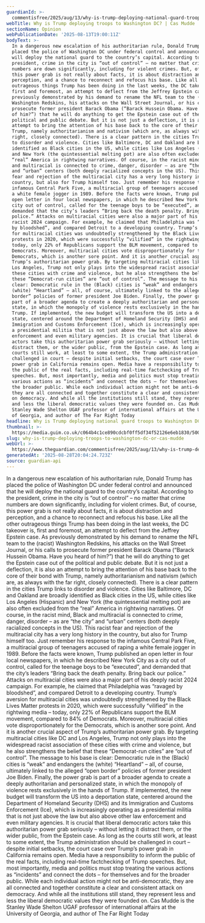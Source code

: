 ```yaml
---
guardianId: >-
  commentisfree/2025/aug/13/why-is-trump-deploying-national-guard-troops-to-washington-dc
webTitle: Why is Trump deploying troops to Washington DC? | Cas Mudde
sectionName: Opinion
webPublicationDate: '2025-08-13T19:00:11Z'
bodyText: >-
  In a dangerous new escalation of his authoritarian rule, Donald Trump has
  placed the police of Washington DC under federal control and announced that he
  will deploy the national guard to the country’s capital. According to the
  president, crime in the city is “out of control” – no matter that crime
  numbers are down significantly, including for violent crimes. But, of course,
  this power grab is not really about facts, it is about distraction and
  perception, and a chance to reconnect and refocus his base. Like all the other
  outrageous things Trump has been doing in the last weeks, the DC takeover is,
  first and foremost, an attempt to deflect from the Jeffrey Epstein case. As
  previously demonstrated by his demand to rename the NFL team to the (racist)
  Washington Redskins, his attacks on the Wall Street Journal, or his calls to
  prosecute former president Barack Obama (“Barack Hussein Obama. Have you heard
  of him?”) that he will do anything to get the Epstein case out of the
  political and public debate. But it is not just a deflection, it is also an
  attempt to bring the attention of his base back to the core of their bond with
  Trump, namely authoritarianism and nativism (which are, as always with the far
  right, closely connected). There is a clear pattern in the cities Trump links
  to disorder and violence. Cities like Baltimore, DC and Oakland are broadly
  identified as Black cities in the US, while cities like Los Angeles (Hispanic)
  and New York (the quintessential melting pot) are also often excluded from the
  “real” America in rightwing narratives. Of course, in the racist mind, Black
  and multiracial is connected to crime, danger, disorder – as are “the city”
  and “urban” centers (both deeply racialized concepts in the US). This racist
  fear and rejection of the multiracial city has a very long history in the
  country, but also for Trump himself too. Just remember his response to the
  infamous Central Park Five, a multiracial group of teenagers accused of raping
  a white female jogger in 1989. Before the facts were known, Trump published an
  open letter in four local newspapers, in which he described New York City as a
  city out of control, called for the teenage boys to be “executed”, and
  demanded that the city’s leaders “Bring back the death penalty. Bring back our
  police.” Attacks on multiracial cities were also a major part of his deeply
  racist 2024 campaign. For example, he claimed that Philadelphia was “ravaged
  by bloodshed”, and compared Detroit to a developing country. Trump’s aversion
  for multiracial cities was undoubtedly strengthened by the Black Lives Matter
  protests in 2020, which were successfully “vilified” in the rightwing media –
  today, only 22% of Republicans support the BLM movement, compared to 84% of
  Democrats. Moreover, multiracial cities vote disproportionately for the
  Democrats, which is another sore point. And it is another crucial aspect of
  Trump’s authoritarian power grab. By targeting multiracial cities like DC and
  Los Angeles, Trump not only plays into the widespread racist association of
  these cities with crime and violence, but he also strengthens the belief that
  these “Democrat-run cities” are “out of control”. The message to his base is
  clear: Democratic rule in the (Black) cities is “weak” and endangers the
  (white) “Heartland” – all, of course, ultimately linked to the alleged “open
  border” policies of former president Joe Biden. Finally, the power grab is
  part of a broader agenda to create a deeply authoritarian and personalized
  state, in which the monopoly of violence rests exclusively in the hands of
  Trump. If implemented, the new budget will transform the US into a deportation
  state, centered around the Department of Homeland Security (DHS) and its
  Immigration and Customs Enforcement (Ice), which is increasingly operating as
  a presidential militia that is not just above the law but also above other law
  enforcement and even military agencies. It is crucial that liberal democratic
  actors take this authoritarian power grab seriously – without letting it
  distract them, or the wider public, from the Epstein case. As long as the
  courts still work, at least to some extent, the Trump administration should be
  challenged in court – despite initial setbacks, the court case over Trump’s
  power grab in California remains open. Media have a responsibility to inform
  the public of the real facts, including real-time factchecking of Trump
  speeches. But, most importantly, media and politics must stop treating the
  various actions as “incidents” and connect the dots – for themselves and for
  the broader public. While each individual action might not be anti-democratic,
  they are all connected and together constitute a clear and consistent attack
  on democracy. And while all the institutions still stand, they represent less
  and less the liberal democratic values they were founded on. Cas Mudde is the
  Stanley Wade Shelton UGAF professor of international affairs at the University
  of Georgia, and author of The Far Right Today
headline: Why is Trump deploying national guard troops to Washington DC?
thumbnail: >-
  https://media.guim.co.uk/c064b4c1ce890cdcbf0ff5df34f52126e6eb1830/500_0_5000_4000/500.jpg
slug: why-is-trump-deploying-troops-to-washington-dc-or-cas-mudde
webUrl: >-
  https://www.theguardian.com/commentisfree/2025/aug/13/why-is-trump-deploying-national-guard-troops-to-washington-dc
generatedAt: '2025-08-28T20:04:24.723Z'
source: guardian-api
---
```

In a dangerous new escalation of his authoritarian rule, Donald Trump has placed the police of Washington DC under federal control and announced that he will deploy the national guard to the country’s capital. According to the president, crime in the city is “out of control” – no matter that crime numbers are down significantly, including for violent crimes. But, of course, this power grab is not really about facts, it is about distraction and perception, and a chance to reconnect and refocus his base. Like all the other outrageous things Trump has been doing in the last weeks, the DC takeover is, first and foremost, an attempt to deflect from the Jeffrey Epstein case. As previously demonstrated by his demand to rename the NFL team to the (racist) Washington Redskins, his attacks on the Wall Street Journal, or his calls to prosecute former president Barack Obama (“Barack Hussein Obama. Have you heard of him?”) that he will do anything to get the Epstein case out of the political and public debate. But it is not just a deflection, it is also an attempt to bring the attention of his base back to the core of their bond with Trump, namely authoritarianism and nativism (which are, as always with the far right, closely connected). There is a clear pattern in the cities Trump links to disorder and violence. Cities like Baltimore, DC and Oakland are broadly identified as Black cities in the US, while cities like Los Angeles (Hispanic) and New York (the quintessential melting pot) are also often excluded from the “real” America in rightwing narratives. Of course, in the racist mind, Black and multiracial is connected to crime, danger, disorder – as are “the city” and “urban” centers (both deeply racialized concepts in the US). This racist fear and rejection of the multiracial city has a very long history in the country, but also for Trump himself too. Just remember his response to the infamous Central Park Five, a multiracial group of teenagers accused of raping a white female jogger in 1989. Before the facts were known, Trump published an open letter in four local newspapers, in which he described New York City as a city out of control, called for the teenage boys to be “executed”, and demanded that the city’s leaders “Bring back the death penalty. Bring back our police.” Attacks on multiracial cities were also a major part of his deeply racist 2024 campaign. For example, he claimed that Philadelphia was “ravaged by bloodshed”, and compared Detroit to a developing country. Trump’s aversion for multiracial cities was undoubtedly strengthened by the Black Lives Matter protests in 2020, which were successfully “vilified” in the rightwing media – today, only 22% of Republicans support the BLM movement, compared to 84% of Democrats. Moreover, multiracial cities vote disproportionately for the Democrats, which is another sore point. And it is another crucial aspect of Trump’s authoritarian power grab. By targeting multiracial cities like DC and Los Angeles, Trump not only plays into the widespread racist association of these cities with crime and violence, but he also strengthens the belief that these “Democrat-run cities” are “out of control”. The message to his base is clear: Democratic rule in the (Black) cities is “weak” and endangers the (white) “Heartland” – all, of course, ultimately linked to the alleged “open border” policies of former president Joe Biden. Finally, the power grab is part of a broader agenda to create a deeply authoritarian and personalized state, in which the monopoly of violence rests exclusively in the hands of Trump. If implemented, the new budget will transform the US into a deportation state, centered around the Department of Homeland Security (DHS) and its Immigration and Customs Enforcement (Ice), which is increasingly operating as a presidential militia that is not just above the law but also above other law enforcement and even military agencies. It is crucial that liberal democratic actors take this authoritarian power grab seriously – without letting it distract them, or the wider public, from the Epstein case. As long as the courts still work, at least to some extent, the Trump administration should be challenged in court – despite initial setbacks, the court case over Trump’s power grab in California remains open. Media have a responsibility to inform the public of the real facts, including real-time factchecking of Trump speeches. But, most importantly, media and politics must stop treating the various actions as “incidents” and connect the dots – for themselves and for the broader public. While each individual action might not be anti-democratic, they are all connected and together constitute a clear and consistent attack on democracy. And while all the institutions still stand, they represent less and less the liberal democratic values they were founded on. Cas Mudde is the Stanley Wade Shelton UGAF professor of international affairs at the University of Georgia, and author of The Far Right Today
